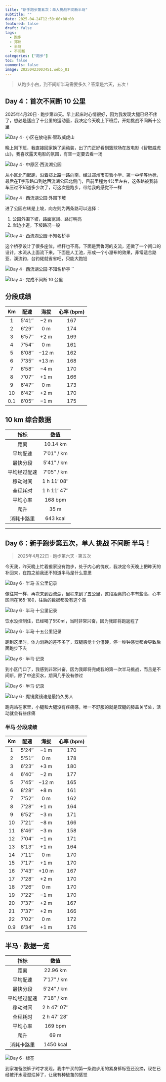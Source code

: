 ```yaml
---
title: "新手跑步第五次：单人挑战不间断半马"
subtitle: ""
date: 2025-04-24T12:50:00+08:00
featured: false
draft: false
tags:
  - 跑步
  - 郑州
  - 半马
  - 不间断
categories: ["跑步"]
toc: false
comments: false
image: 20250423003451.webp_81
---
```


> 从跑步小白，到不间断半马需要多久？答案是六天，五次！

## Day 4：首次不间断 10 公里

2025年4月20日 · 跑步第四天。早上起床时心情很好，因为我发现大腿已经不疼了，想必是适应了十公里的运动量，我决定今天晚上下班后，开始挑战不间断十公里

<Img
  src="20250423004421.webp_736"
  alt="Day 4 · 小区在放电影·智取威虎山"
/>

晚上刚下班，我直接回家换了运动装，出了门正好看到篮球场在放电影《智取威虎山》，我喜欢露天电影的氛围，有空一定要去看一场

<Img
  src="202504230044221.webp_736"
  alt="Day 4 · 中原区·西流湖公园"
/>

从小区北门起跑，沿着郑上路一路向南，经过郑州市实验小学、第一中学等地标，最后在T字形路口到达西流湖公园北侧门，目前里程为4公里左右，这条路被我骑车压过不知道多少次了，可这次是跑步，带给我的感觉不一样

<Img
  src="202504230044222.webp_736"
  alt="Day 4 · 西流湖公园·外围下坡"
/>

进了公园右转是上坡，向左则为两条路可以选择：

1. 公园外围下坡，路面宽阔、路灯明亮
2. 岸边小道，下坡路况一般

<Img
  src="20250423004423.webp_736"
  alt="Day 4 · 西流湖公园·不知名桥亭"
/>

这个桥亭设计了很多座位，栏杆也不高，下面是贾鲁河的支流，还做了一个闸口的设计，水流从上面流下来，下面是人工池，形成一个小瀑布的效果，非常适合路亚、溪流钓，台钓佬就省省吧，只能大跑铅

<Img
  src="202504230044231.webp_736"
  alt="Day 4 · 西流湖公园·不知名桥亭"
/>
``

<Img
  src="20250423005205.webp"
  exif="false"
  alt="Day 4 · 完成不间断 10 公里"
/>

## 分段成绩

| Km  | 配速  | 海拔  | 心率 (bpm) |
| :-: | :---: | :---: | :--------: |
|  1  | 5′41″ | −2 m  |    167     |
|  2  | 6′29″ |  0 m  |    174     |
|  3  | 6′57″ | +2 m  |    169     |
|  4  | 7′54″ |  0 m  |    161     |
|  5  | 8′08″ | −12 m |    162     |
|  6  | 7′35″ | +13 m |    168     |
|  7  | 6′58″ | −4 m  |    170     |
|  8  | 7′07″ | +1 m  |    166     |
|  9  | 6′47″ |  0 m  |    173     |
| 10  | 6′42″ | +2 m  |    170     |
| 0.1 | 6′05″ | −1 m  |    175     |

## 10 km 综合数据

|     指标     |    数值     |
| :----------: | :---------: |
|     距离     |  10.14 km   |
|   平均配速   | 7′01″ / km  |
|   最快分段   | 5′41″ / km  |
| 平均经过配速 | 7′05″ / km  |
|   移动时间   | 1 h 11′ 08″ |
|   全程耗时   | 1 h 11′ 47″ |
|   平均心率   |   168 bpm   |
|     爬升     |    35 m     |
|  消耗卡路里  |  643 kcal   |

---

## Day 6：新手跑步第五次，单人 挑战 不间断 半马！

> 2025年4月22日 · 跑步第六天 · 第五次

今天我，昨天晚上忙着搬家没有跑步，处于内心的愧疚，我决定今天晚上把昨天的补回来，在跑之前我还不知道半马是什么意思

<Img
  src="202504230038393.webp_736"
  alt="Day 6 · 半马·五公里记录"
/>

像往常一样，再次来到西流湖，里程来到了五公里，这段距离的心率有些高，心率区间在165-180，往后的数据都没有这个高

<Img
  src="202504230038412.webp_736"
  alt="Day 6 · 半马·十公里记录"
/>

饮水没控制住，已经喝了550ml，当时非常兴奋，因为我即将跑返程了

<Img
  src="20250423003840.webp_736"
  alt="Day 6 · 半马·十五公里记录"
/>

跑到这里时，体力消耗的差不多了，双腿感觉十分僵硬，停一秒钟感觉都会导致后面跑步下去

<Img
  src="20250423003451.webp"
  alt="Day 6 · 半马·记录"
/>

到小区门口了，我感到非常兴奋，因为我即将完成我的第一次半马挑战，而且是不间断，除了中途买水，期间几乎没有停过

<Img
  src="202504230052051.webp"
  exif="false"
  alt="Day 6 · 半马·记录"
/>

<Img
  src="20250423003452.webp_736"
  alt="Day 6 · 魔镜魔镜谁是最持久男人"
/>

跑完站在家里，小腿和大腿没有疼痛感，唯一不舒服的就是双腿的膝盖关节处，活动就会有些疼痛

### 半马·分段成绩

| Km  | 配速  | 海拔  | 心率 (bpm) |
| :-: | :---: | :---: | :--------: |
|  1  | 5′24″ | −1 m  |    170     |
|  2  | 5′51″ |  0 m  |    178     |
|  3  | 6′23″ | +3 m  |    180     |
|  4  | 6′40″ | −2 m  |    177     |
|  5  | 7′45″ | −12 m |    165     |
|  6  | 8′28″ | +8 m  |    161     |
|  7  | 7′52″ |  0 m  |    162     |
|  8  | 7′28″ | +1 m  |    164     |
|  9  | 6′52″ | −3 m  |    171     |
| 10  | 7′21″ | −8 m  |    166     |
| 11  | 8′46″ | −3 m  |    158     |
| 12  | 7′04″ | −1 m  |    171     |
| 13  | 8′13″ | +1 m  |    164     |
| 14  | 7′11″ |  0 m  |    170     |
| 15  | 7′17″ | +1 m  |    170     |
| 16  | 7′43″ | +10 m |    167     |
| 17  | 7′28″ | +2 m  |    170     |
| 18  | 7′26″ |  0 m  |    170     |
| 19  | 7′22″ | −1 m  |    170     |
| 20  | 7′37″ | +2 m  |    167     |
| 21  | 7′37″ | +2 m  |    166     |
| 22  | 7′02″ |  0 m  |    172     |
| 0.9 | 6′34″ | +1 m  |    176     |

## 半马 · 数据一览

|     指标     |    数值     |
| :----------: | :---------: |
|     距离     |  22.96 km   |
|   平均配速   | 7′17″ / km  |
|   最快分段   | 5′24″ / km  |
| 平均经过配速 | 7′18″ / km  |
|   移动时间   | 2 h 47′ 07″ |
|   全程耗时   | 2 h 47′ 28″ |
|   平均心率   |   169 bpm   |
|     爬升     |    69 m     |
|  消耗卡路里  |  1450 kcal  |

<Img
  src="20250423003453.webp_736"
  alt="Day 6 · 标签"
/>

到家准备脱裤子时才发现，我中午买的第一条跑步用的紧身裤标签还没摘，现在已经被汗水浸湿烂掉了，让我有种破茧的感觉

